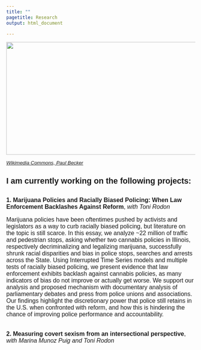 ---
title: ""
pagetitle: Research
output: html_document

---

<img loading="lazy" src= "files/BLM3.jpg" style="width: 1004; height: 300; object-fit: cover;">
<p style="font-family: Helvetica, sans-serif; font-size:10pt; font-style:Helvetica"> _[Wikimedia Commons, Paul Becker](https://commons.wikimedia.org/wiki/File:George_Floyd_Protest,_Columbus_%28May_30th%29_George_Floyd_Protest,_Columbus_%28May_30th%29_IMG_2012_%2849954069361%29.jpg)_ </p>

##
##

<p style="font-family: Helvetica, sans-serif; font-size:16pt; font-style:Helvetica"> **I am currently working on the following projects:** </p>

##
##

<font style="font-family: Helvetica, sans-serif; font-size:12pt">

**1. Marijuana Policies and Racially Biased Policing: When Law Enforcement Backlashes Against Reform**, _with Toni Rodon_

Marijuana policies have been oftentimes pushed by activists and legislators as a way to curb racially biased policing, but literature on the topic is still scarce. In this essay, we analyze ~22 million of traffic and pedestrian stops, asking whether two cannabis policies in Illinois, respectively decriminalizing and legalizing marijuana, successfully shrunk racial disparities and bias in police stops, searches and arrests across the State. Using Interrupted Time Series models and multiple tests of racially biased policing, we present evidence that law enforcement exhibits backlash against cannabis policies, as many indicators of bias do not improve or actually get worse. We support our analysis and proposed mechanism with documentary analysis of parliamentary debates and press from police unions and associations. Our findings highlight the discretionary power that police still retains in the U.S. when confronted with reform, and how this is hindering the chance of improving police performance and accountability.

##
##

**2. Measuring covert sexism from an intersectional perspective**, _with Marina Munoz Puig and Toni Rodon_

</font>


